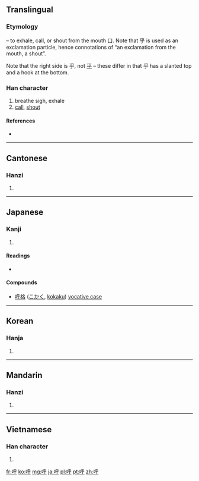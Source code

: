 {{also|謼}}
==Translingual==
{{stroke order|strokes=8}}

===Etymology===
{{Han compound|口|t1=mouth|乎|ls=psc|c1=s|c2=p}} – to exhale, call, or shout from the mouth 口. Note that 乎 is used as an exclamation particle, hence connotations of “an exclamation from the mouth, a shout”.

Note that the right side is 乎, not [[平]] – these differ in that 乎 has a slanted top  and a hook at the bottom.

===Han character===
{{Han char|rn=30|rad=口|as=05|sn=8|four=6204<sub>9</sub>|canj=口竹火木 (RHFD)}}

# breathe sigh, exhale
# [[call]], [[shout]]

====References====
* {{Han ref|kx=0183.140|dkj=03471|dj=0402.140|hdz=10605.020|uh=547C|ud=21628|bh=A949|bd=43337}}

----

==Cantonese==

===Hanzi===
{{yue-hanzi|jyut=|y=fu1}}

# {{defn|lang=yue|sort=口05}}

----

==Japanese==

===Kanji===
{{ja-kanji|grade=6|rs=口05}}

# {{defn|lang=ja|sort=口05}}

====Readings====
* {{ja-readings|on=[[こ]] (ko)|kun=[[よぶ]] (yobu)}}

====Compounds====
* [[呼格]] ([[こかく]], [[kokaku]]) [[vocative case]]

----

==Korean==

===Hanja===
{{ko-hanja|hangeul=호|rv=ho|mr=ho}}

# {{defn|lang=ko|sort=口05}}

----

==Mandarin==

===Hanzi===
{{cmn-hanzi|pin=[[hū]] ([[hu1]])|wg=hu<sup>1</sup>}}

# {{defn|lang=cmn|sort=口05}}

----

==Vietnamese==

===Han character===
{{vi-hantu|[[hô]], [[ho]], [[hò]], [[hố]], [[hú]]|rs=口05}}

# {{defn|lang=vi|sort=口05}}

[[fr:呼]]
[[ko:呼]]
[[mg:呼]]
[[ja:呼]]
[[pl:呼]]
[[pt:呼]]
[[zh:呼]]